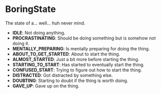 


# BoringState



The state of a... well... huh never mind.

 - **IDLE**: Not doing anything.
 - **PROCRASTINATING**: Should be doing something but is somehow not doing it.
 - **MENTALLY_PREPARING**: Is mentally preparing for doing the thing.
 - **ABOUT_TO_GET_STARTED**: About to start the thing.
 - **ALMOST_STARTED**: Just a bit more before starting the thing.
 - **STARTING_TO_START**: Has started to eventually start the thing.
 - **CONFUSED_START**: Trying to figure out how to start the thing.
 - **DISTRACTED**: Got distracted by something else.
 - **DOUBTING**: Starting to doubt if the thing is worth doing.
 - **GAVE_UP**: Gave up on the thing.

